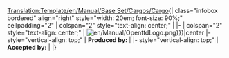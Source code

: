 <noinclude>[[Translation:Template/en/Manual/Base Set/Cargos/Cargo]]</noinclude>{| class="infobox bordered" align="right" style="width: 20em; font-size: 90%;" cellpadding="2"
| colspan="2" style="text-align: center;" | <strong>{{{name}}}</strong>
|-
| colspan="2" style="text-align: center;" | [[File:{{{image|en/Manual/OpenttdLogo.png}}}|center]]
|- style="vertical-align: top;"
| <strong>Produced by:</strong>
| {{{produced}}}
|- style="vertical-align: top;"
| <strong>Accepted by:</strong>
| {{{accepted}}}
|}